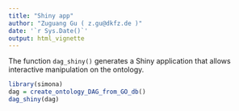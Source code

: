 ```yaml
---
title: "Shiny app"
author: "Zuguang Gu ( z.gu@dkfz.de )"
date: '`r Sys.Date()`'
output: html_vignette
---
```



The function `dag_shiny()` generates a Shiny application that allows interactive manipulation on the ontology.

```r
library(simona)
dag = create_ontology_DAG_from_GO_db()
dag_shiny(dag)
```


<p id="img"></p>


<script>
document.getElementById("img").innerHTML = "<img src='https://github.com/jokergoo/simona/assets/449218/999d2b33-2550-434e-a8cc-8a627b609c57' />"
</script>
